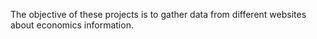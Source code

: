 The objective of these projects is to gather data from different websites about economics information.
